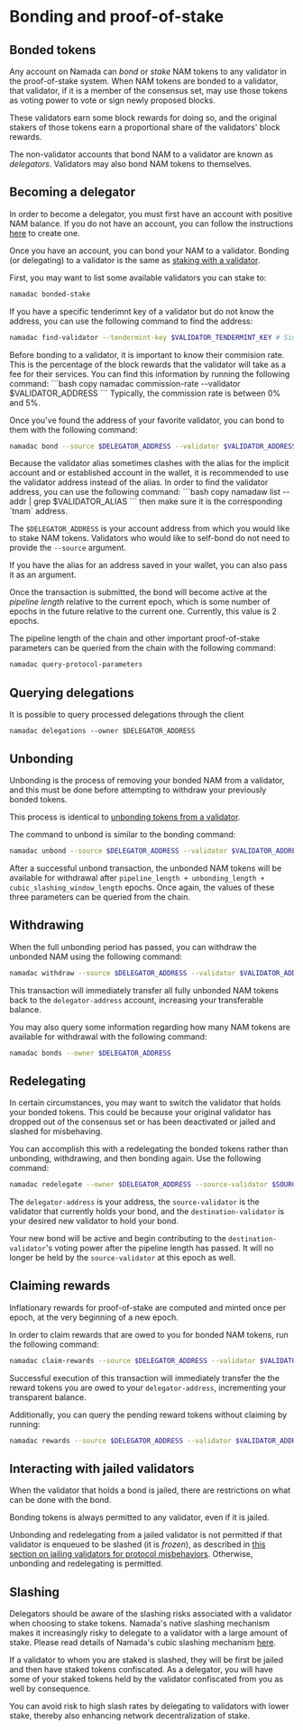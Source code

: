 
# Bonding and proof-of-stake

## Bonded tokens
Any account on Namada can *bond* or *stake* NAM tokens to any validator in the proof-of-stake system. When NAM tokens are bonded to a validator, that validator, if it is a member of the consensus set, may use those tokens as voting power to vote or sign newly proposed blocks.

These validators earn some block rewards for doing so, and the original stakers of those tokens earn a proportional share of the validators' block rewards.

The non-validator accounts that bond NAM to a validator are known as *delegators*. Validators may also bond NAM tokens to themselves.

## Becoming a delegator
In order to become a delegator, you must first have an account with positive NAM balance. If you do not have an account, you can follow the instructions [here](./transparent-accounts.mdx) to create one.

Once you have an account, you can bond your NAM to a validator. Bonding (or delegating) to a validator is the same as [staking with a validator](../operators/validators/staking.mdx).

First, you may want to list some available validators you can stake to:

```bash copy
namadac bonded-stake
```

If you have a specific tenderimnt key of a validator but do not know the address, you can use the following command to find the address:

```bash copy
namadac find-validator --tendermint-key $VALIDATOR_TENDERMINT_KEY # Similarly you can find the tendermint key from the address by providing the argument --validator <validator-address> instead
```

<Callout>
Before bonding to a validator, it is important to know their commision rate. This is the percentage of the block rewards that the validator will take as a fee for their services. You can find this information by running the following command:
```bash copy
namadac commission-rate --validator $VALIDATOR_ADDRESS
```
Typically, the commission rate is between 0% and 5%.
</Callout>

Once you've found the address of your favorite validator, you can bond to them with the following command:

```bash copy
namadac bond --source $DELEGATOR_ADDRESS --validator $VALIDATOR_ADDRESS --amount $AMOUNT
```

<Callout type="info">
Because the validator alias sometimes clashes with the alias for the implicit account and or established account in the wallet, it is recommended to use the validator address instead of the alias.
In order to find the validator address, you can use the following command:
```bash copy
namadaw list --addr | grep $VALIDATOR_ALIAS
```
then make sure it is the corresponding `tnam` address.
</Callout>

The `$DELEGATOR_ADDRESS` is your account address from which you would like to stake NAM tokens. Validators who would like to self-bond do not need to provide the `--source` argument.

If you have the alias for an address saved in your wallet, you can also pass it as an argument.

Once the transaction is submitted, the bond will become active at the *pipeline length* relative to the current epoch, which is some number of epochs in the future relative to the current one. Currently, this value is 2 epochs.

The pipeline length of the chain and other important proof-of-stake parameters can be queried from the chain with the following command:

```bash copy
namadac query-protocol-parameters
```

## Querying delegations

It is possible to query processed delegations through the client

```shell copy
namadac delegations --owner $DELEGATOR_ADDRESS
```

## Unbonding
Unbonding is the process of removing your bonded NAM from a validator, and this must be done before attempting to withdraw your previously bonded tokens.

This process is identical to [unbonding tokens from a validator](../operators/validators/staking.mdx#unbonding).

The command to unbond is similar to the bonding command:

```bash copy
namadac unbond --source $DELEGATOR_ADDRESS --validator $VALIDATOR_ADDRESS --amount $AMOUNT
```

After a successful unbond transaction, the unbonded NAM tokens will be available for withdrawal after `pipeline_length + unbonding_length + cubic_slashing_window_length` epochs. Once again, the values of these three parameters can be queried from the chain.

## Withdrawing
When the full unbonding period has passed, you can withdraw the unbonded NAM using the following command:

```bash copy
namadac withdraw --source $DELEGATOR_ADDRESS --validator $VALIDATOR_ADDRESS
```

This transaction will immediately transfer all fully unbonded NAM tokens back to the `delegator-address` account, increasing your transferable balance.

You may also query some information regarding how many NAM tokens are available for withdrawal with the following command:

```bash copy
namadac bonds --owner $DELEGATOR_ADDRESS
```

## Redelegating
In certain circumstances, you may want to switch the validator that holds your bonded tokens. This could be because your original validator has dropped out of the consensus set or has been deactivated or jailed and slashed for misbehaving.

You can accomplish this with a redelegating the bonded tokens rather than unbonding, withdrawing, and then bonding again. Use the following command:

```bash copy
namadac redelegate --owner $DELEGATOR_ADDRESS --source-validator $SOURCE_VALIDATOR_ADDRESS --destination-validator $DEST_VALIDATOR_ADDRESS --amount $AMOUNT
```

The `delegator-address` is your address, the `source-validator` is the validator that currently holds your bond, and the `destination-validator` is your desired new validator to hold your bond.

Your new bond will be active and begin contributing to the `destination-validator`'s voting power after the pipeline length has passed. It will no longer be held by the `source-validator` at this epoch as well.

## Claiming rewards
Inflationary rewards for proof-of-stake are computed and minted once per epoch, at the very beginning of a new epoch.

In order to claim rewards that are owed to you for bonded NAM tokens, run the following command:

```bash copy
namadac claim-rewards --source $DELEGATOR_ADDRESS --validator $VALIDATOR_ADDRESS
```

Successful execution of this transaction will immediately transfer the the reward tokens you are owed to your `delegator-address`, incrementing your transparent balance.

Additionally, you can query the pending reward tokens without claiming by running:

```bash copy
namadac rewards --source $DELEGATOR_ADDRESS --validator $VALIDATOR_ADDRESS
```

## Interacting with jailed validators

When the validator that holds a bond is jailed, there are restrictions on what can be done with the bond.

Bonding tokens is always permitted to any validator, even if it is jailed.

Unbonding and redelegating from a jailed validator is not permitted if that validator is enqueued to be slashed (it is *frozen*), as described in [this section on jailing validators for protocol misbehaviors](../operators/validators/jailing.mdx#jailing-for-protocol-misbehavior). Otherwise, unbonding and redelegating is permitted.

## Slashing

Delegators should be aware of the slashing risks associated with a validator when choosing to stake tokens.
Namada's native slashing mechanism makes it increasingly risky to delegate to a validator with a large amount of stake.
Please read details of Namada's cubic slashing mechanism [here](../introduction/protocol-intro/cubic-slashing.mdx).

If a validator to whom you are staked is slashed, they will be first be jailed and then have staked tokens confiscated.
As a delegator, you will have some of your staked tokens held by the validator confiscated from you as well by consequence.

You can avoid risk to high slash rates by delegating to validators with lower stake, thereby also enhancing network decentralization of stake.